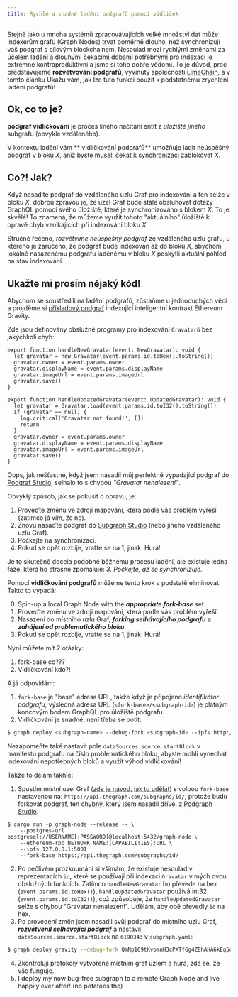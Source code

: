 ```yaml
---
title: Rychlé a snadné ladění podgrafů pomocí vidliček
---
```


Stejně jako u mnoha systémů zpracovávajících velké množství dat může indexerům grafu (Graph Nodes) trvat poměrně dlouho, než synchronizují váš podgraf s cílovým blockchainem. Nesoulad mezi rychlými změnami za účelem ladění a dlouhými čekacími dobami potřebnými pro indexaci je extrémně kontraproduktivní a jsme si toho dobře vědomi. To je důvod, proč představujeme **rozvětvování podgrafů**, vyvinutý společností [LimeChain](https://limechain.tech/), a v tomto článku Ukážu vám, jak lze tuto funkci použít k podstatnému zrychlení ladění podgrafů!

## Ok, co to je?

**podgraf vidličkování** je proces líného načítání entit z _úložiště jiného_ subgrafu (obvykle vzdáleného).

V kontextu ladění vám ** vidličkování podgrafů** umožňuje ladit neúspěšný podgraf v bloku _X_, aniž byste museli čekat k synchronizaci zablokovat _X_.

## Co?! Jak?

Když nasadíte podgraf do vzdáleného uzlu Graf pro indexování a ten selže v bloku _X_, dobrou zprávou je, že uzel Graf bude stále obsluhovat dotazy GraphQL pomocí svého úložiště, které je synchronizováno s blokem _X_. To je skvělé! To znamená, že můžeme využít tohoto "aktuálního" úložiště k opravě chyb vznikajících při indexování bloku _X_.

Stručně řečeno, _rozvětvíme neúspěšný podgraf_ ze vzdáleného uzlu grafu, u kterého je zaručeno, že podgraf bude indexován až do bloku *X*, abychom lokálně nasazenému podgrafu laděnému v bloku _X_ poskytli aktuální pohled na stav indexování.

## Ukažte mi prosím nějaký kód!

Abychom se soustředili na ladění podgrafů, zůstaňme u jednoduchých věcí a projděme si [příkladový podgraf](https://github.com/graphprotocol/graph-tooling/tree/main/examples/ethereum-gravatar) indexující inteligentní kontrakt Ethereum Gravity.

Zde jsou definovány obslužné programy pro indexování `Gravatarů` bez jakýchkoli chyb:

```tsx
export function handleNewGravatar(event: NewGravatar): void {
  let gravatar = new Gravatar(event.params.id.toHex().toString())
  gravatar.owner = event.params.owner
  gravatar.displayName = event.params.displayName
  gravatar.imageUrl = event.params.imageUrl
  gravatar.save()
}

export function handleUpdatedGravatar(event: UpdatedGravatar): void {
  let gravatar = Gravatar.load(event.params.id.toI32().toString())
  if (gravatar == null) {
    log.critical('Gravatar not found!', [])
    return
  }
  gravatar.owner = event.params.owner
  gravatar.displayName = event.params.displayName
  gravatar.imageUrl = event.params.imageUrl
  gravatar.save()
}
```

Oops, jak nešťastné, když jsem nasadil můj perfektně vypadající podgraf do [Podgraf Studio](https://thegraph.com/studio/), selhalo to s chybou _"Gravatar nenalezen!"_.

Obvyklý způsob, jak se pokusit o opravu, je:

1. Proveďte změnu ve zdroji mapování, která podle vás problém vyřeší (zatímco já vím, že ne).
2. Znovu nasaďte podgraf do [Subgraph Studio](https://thegraph.com/studio/) (nebo jiného vzdáleného uzlu Graf).
3. Počkejte na synchronizaci.
4. Pokud se opět rozbije, vraťte se na 1, jinak: Hurá!

Je to skutečně docela podobné běžnému procesu ladění, ale existuje jedna fáze, která ho strašně zpomaluje: _3. Počkejte, až se synchronizuje._

Pomocí **vidličkování podgrafů** můžeme tento krok v podstatě eliminovat. Takto to vypadá:

0. Spin-up a local Graph Node with the **_appropriate fork-base_** set.
1. Proveďte změnu ve zdroji mapování, která podle vás problém vyřeší.
2. Nasazení do místního uzlu Graf, **_forking selhávajícího podgrafu_** a **_zahájení od problematického bloku_**.
3. Pokud se opět rozbije, vraťte se na 1, jinak: Hurá!

Nyní můžete mít 2 otázky:

1. fork-base co???
2. Vidličkování kdo?!

A já odpovídám:

1. `fork-base` je "base" adresa URL, takže když je připojeno _identifikátor podgrafu_, výsledná adresa URL (`<fork-base>/<subgraph-id>`) je platným koncovým bodem GraphQL pro úložiště podgrafu.
2. Vidličkování je snadné, není třeba se potit:

```bash
$ graph deploy <subgraph-name> --debug-fork <subgraph-id> --ipfs http://localhost:5001 --node http://localhost:8020
```

Nezapomeňte také nastavit pole `dataSources.source.startBlock` v manifestu podgrafu na číslo problematického bloku, abyste mohli vynechat indexování nepotřebných bloků a využít výhod vidličkování!

Takže to dělám takhle:

1. Spustím místní uzel Graf ([zde je návod, jak to udělat](https://github.com/graphprotocol/graph-node#running-a-local-graph-node)) s volbou `fork-base` nastavenou na: `https://api.thegraph.com/subgraphs/id/`, protože budu forkovat podgraf, ten chybný, který jsem nasadil dříve, z [Podgraph Studio](https://thegraph.com/studio/).

```
$ cargo run -p graph-node --release -- \
    --postgres-url postgresql://USERNAME[:PASSWORD]@localhost:5432/graph-node \
    --ethereum-rpc NETWORK_NAME:[CAPABILITIES]:URL \
    --ipfs 127.0.0.1:5001
    --fork-base https://api.thegraph.com/subgraphs/id/
```

2. Po pečlivém prozkoumání si všímám, že existuje nesoulad v reprezentacích `id`, které se používají při indexaci `Gravatar` v mých dvou obslužných funkcích. Zatímco `handleNewGravatar` ho převede na hex (`event.params.id.toHex()`), `handleUpdatedGravatar` používá int32 (`event.params.id.toI32()`), což způsobuje, že `handleUpdatedGravatar` selže s chybou "Gravatar nenalezen!". Udělám, aby obě převedly `id` na hex.
3. Po provedení změn jsem nasadil svůj podgraf do místního uzlu Graf, **_rozvětveníl selhávající podgraf_** a nastavil `dataSources.source.startBlock` na `6190343` v `subgraph.yaml`:

```bash
$ graph deploy gravity --debug-fork QmNp169tKvomnH3cPXTfGg4ZEhAHA6kEq5oy1XDqAxqHmW --ipfs http://localhost:5001 --node http://localhost:8020
```

4. Zkontroluji protokoly vytvořené místním graf uzlem a hurá, zdá se, že vše funguje.
5. I deploy my now bug-free subgraph to a remote Graph Node and live happily ever after! (no potatoes tho)
